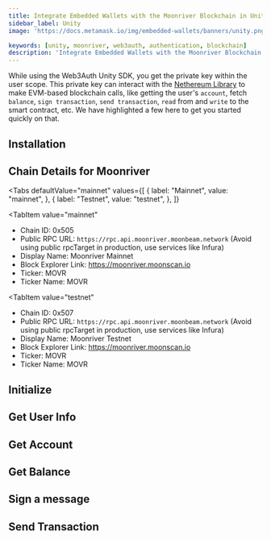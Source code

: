 ```yaml
---
title: Integrate Embedded Wallets with the Moonriver Blockchain in Unity
sidebar_label: Unity
image: 'https://docs.metamask.io/img/embedded-wallets/banners/unity.png'

keywords: [unity, moonriver, web3auth, authentication, blockchain]
description: 'Integrate Embedded Wallets with the Moonriver Blockchain in Unity | Embedded Wallets'
---
```



<SEO
  title="Integrate Embedded Wallets with the Moonriver Blockchain in Unity"
  description="Integrate Embedded Wallets with the Moonriver Blockchain in Unity | Embedded Wallets"
  image="https://docs.metamask.io/img/embedded-wallets/banners/moonriver.png"
  slug="/embedded-wallets/connect-blockchain/evm/moonriver/unity"
/>

While using the Web3Auth Unity SDK, you get the private key within the user scope. This private key can interact with the [Nethereum Library](https://nethereum.com/) to make EVM-based blockchain calls, like getting the user's `account`, fetch `balance`, `sign transaction`, `send transaction`, `read` from and `write` to the smart contract, etc. We have highlighted a few here to get you started quickly on that.

## Installation

<InstallationSnippet />

## Chain Details for Moonriver

<Tabs
 defaultValue="mainnet"
  values={[
    { label: "Mainnet", value: "mainnet", },
    { label: "Testnet", value: "testnet", },
  ]}
>
<TabItem
  value="mainnet"
>

- Chain ID: 0x505
- Public RPC URL: `https://rpc.api.moonriver.moonbeam.network` (Avoid using public rpcTarget in production, use services like Infura)
- Display Name: Moonriver Mainnet
- Block Explorer Link: https://moonriver.moonscan.io
- Ticker: MOVR
- Ticker Name: MOVR

</TabItem>

<TabItem
  value="testnet"
>

- Chain ID: 0x507
- Public RPC URL: `https://rpc.api.moonriver.moonbeam.network` (Avoid using public rpcTarget in production, use services like Infura)
- Display Name: Moonriver Testnet
- Block Explorer Link: https://moonriver.moonscan.io
- Ticker: MOVR
- Ticker Name: MOVR

</TabItem>
</Tabs>

## Initialize

<InitialisationSnippet />

## Get User Info

<UserInfoSnippet />

## Get Account

<GetAccountSnippet />

## Get Balance

<GetBalanceSnippet />

## Sign a message

<SignMessageSnippet />

## Send Transaction

<SendTransactionSnippet />
